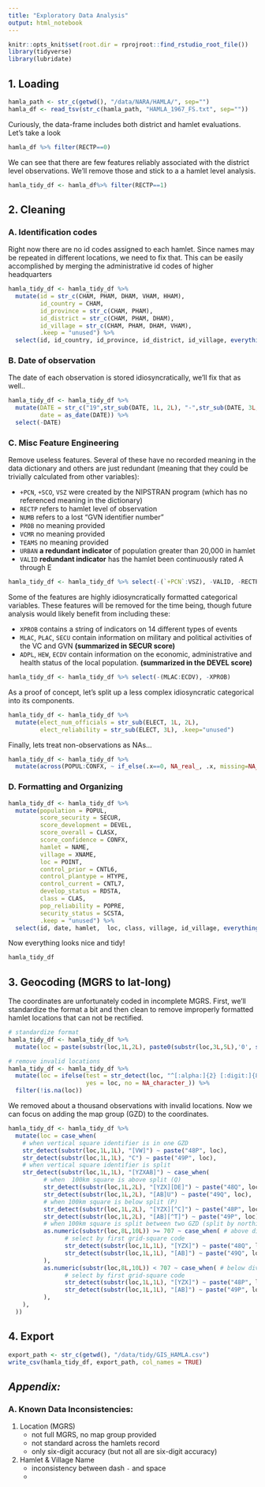 ```yaml
---
title: "Exploratory Data Analysis"
output: html_notebook
---
```


```r
knitr::opts_knit$set(root.dir = rprojroot::find_rstudio_root_file())
library(tidyverse)
library(lubridate)
```

## 1. Loading

```r
hamla_path <- str_c(getwd(), "/data/NARA/HAMLA/", sep="")
hamla_df <- read_tsv(str_c(hamla_path, "HAMLA_1967_FS.txt", sep=""))
```

Curiously, the data-frame includes both district and hamlet evaluations. Let's take a look 

```r
hamla_df %>% filter(RECTP==0)
```

We can see that there are few features reliably associated with the district level observations. We'll remove those and stick to a a hamlet level analysis.

```r
hamla_tidy_df <- hamla_df%>% filter(RECTP==1)
```

## 2. Cleaning

### A. Identification codes

Right now there are no id codes assigned to each hamlet. Since names may be repeated in different locations, we need to fix that. This can be easily accomplished by merging the administrative id codes of higher headquarters

```r
hamla_tidy_df <- hamla_tidy_df %>%
  mutate(id = str_c(CHAM, PHAM, DHAM, VHAM, HHAM),
         id_country = CHAM,
         id_province = str_c(CHAM, PHAM), 
         id_district = str_c(CHAM, PHAM, DHAM),
         id_village = str_c(CHAM, PHAM, DHAM, VHAM),
         .keep = "unused") %>%
  select(id, id_country, id_province, id_district, id_village, everything())
```


### B. Date of observation

The date of each observation is stored idiosyncratically, we'll fix that as well..

```r
hamla_tidy_df <- hamla_tidy_df %>%
  mutate(DATE = str_c("19",str_sub(DATE, 1L, 2L), "-",str_sub(DATE, 3L, 4L), "-01"),
         date = as_date(DATE)) %>%
  select(-DATE)
```

### C. Misc Feature Engineering

Remove useless features. Several of these have no recorded meaning in the data dictionary and others are just redundant (meaning that they could be trivially calculated from other variables):

  - `+PCN`, `+SCO`, `VSZ` were created by the NIPSTRAN program (which has no referenced meaning in the dictionary)
  - `RECTP` refers to hamlet level of observation
  - `NUMB` refers to a lost "GVN identifier number"
  - `PROB` no meaning provided
  - `VCMR` no meaning provided
  - `TEAMS` no meaning provided
  - `URBAN` **a redundant indicator** of population greater than 20,000 in hamlet
  - `VALID` **redundant indicator** has the hamlet been continuously rated A through E

```r
hamla_tidy_df <- hamla_tidy_df %>% select(-(`+PCN`:VSZ), -VALID, -RECTP, -NUMB, -(PROB1:PROB3), -(PROB5:PROB8), -VCMR, -TEAMS)
```

Some of the features are highly idiosyncratically formatted categorical variables. These features will be removed for the time being, though future analysis would likely benefit from including these:

  - `XPROB` contains a string of indicators on 14 different types of events 
  - `MLAC`, `PLAC`, `SECU` contain information on military and political activities of the VC and GVN **(summarized in SECUR score)**
  - `ADPL`, `HEW`, `ECDV` contain information on the economic, administrative and health status of the local population. **(summarized in the DEVEL score)**
  
```r
hamla_tidy_df <- hamla_tidy_df %>% select(-(MLAC:ECDV), -XPROB)
```

As a proof of concept, let's split up a less complex idiosyncratic categorical into its components.

```r
hamla_tidy_df <- hamla_tidy_df %>%
  mutate(elect_num_officials = str_sub(ELECT, 1L, 2L),
         elect_reliability = str_sub(ELECT, 3L), .keep="unused")
```

Finally, lets treat non-observations as NAs...

```r
hamla_tidy_df <- hamla_tidy_df %>% 
  mutate(across(POPUL:CONFX, ~ if_else(.x==0, NA_real_, .x, missing=NA_real_)))
```

### D. Formatting and Organizing

```r
hamla_tidy_df <- hamla_tidy_df %>% 
  mutate(population = POPUL,
         score_security = SECUR,
         score_development = DEVEL,
         score_overall = CLASX,
         score_confidence = CONFX,
         hamlet = NAME, 
         village = XNAME,
         loc = POINT,
         control_prior = CNTL6,
         control_plantype = HTYPE,
         control_current = CNTL7,
         develop_status = RDSTA,
         class = CLAS,
         pop_reliability = POPRE,
         security_status = SCSTA, 
         .keep = "unused") %>%
  select(id, date, hamlet,  loc, class, village, id_village, everything())
```

Now everything looks nice and tidy!

```r
hamla_tidy_df
```

## 3. Geocoding (MGRS to lat-long)

The coordinates are unfortunately coded in incomplete MGRS. First, we'll standardize the format a bit and then clean to remove improperly formatted hamlet locations that can not be rectified.

```r
# standardize format
hamla_tidy_df <- hamla_tidy_df %>% 
  mutate(loc = paste(substr(loc,1L,2L), paste0(substr(loc,3L,5L),'0', substr(loc,6L,8L), '0')))
```


```r
# remove invalid locations
hamla_tidy_df <- hamla_tidy_df %>% 
  mutate(loc = ifelse(test = str_detect(loc, "^[:alpha:]{2} [:digit:]{8}$"),
                      yes = loc, no = NA_character_)) %>%
  filter(!is.na(loc))
```

We removed about a thousand observations with invalid locations. Now we can focus on adding the map group (GZD) to the coordinates.

```r
hamla_tidy_df <- hamla_tidy_df %>% 
  mutate(loc = case_when(
    # when vertical square identifier is in one GZD
    str_detect(substr(loc,1L,1L), "[VW]") ~ paste("48P", loc),
    str_detect(substr(loc,1L,1L), "C") ~ paste("49P", loc),
    # when vertical square identifier is split
    str_detect(substr(loc,1L,1L), "[YZXAB]") ~ case_when(
          # when  100km square is above split (Q)
          str_detect(substr(loc,1L,2L), "[YZX][DE]") ~ paste("48Q", loc),
          str_detect(substr(loc,1L,2L), "[AB]U") ~ paste("49Q", loc),
          # when 100km square is below split (P)
          str_detect(substr(loc,1L,2L), "[YZX][^C]") ~ paste("48P", loc),
          str_detect(substr(loc,1L,2L), "[AB][^T]") ~ paste("49P", loc),
          # when 100km square is split between two GZD (split by northing)
          as.numeric(substr(loc,8L,10L)) >= 707 ~ case_when( # above divider (Q row)
                # select by first grid-square code
                str_detect(substr(loc,1L,1L), "[YZX]") ~ paste("48Q", loc),
                str_detect(substr(loc,1L,1L), "[AB]") ~ paste("49Q", loc),
          ),
          as.numeric(substr(loc,8L,10L)) < 707 ~ case_when( # below divider (P row)
                # select by first grid-square code
                str_detect(substr(loc,1L,1L), "[YZX]") ~ paste("48P", loc),
                str_detect(substr(loc,1L,1L), "[AB]") ~ paste("49P", loc),
          ),
    ),
  ))
```



## 4. Export

```r
export_path <- str_c(getwd(), "/data/tidy/GIS_HAMLA.csv")
write_csv(hamla_tidy_df, export_path, col_names = TRUE)
```

## *Appendix:* 

### A. Known Data Inconsistencies:
 
 1. Location (MGRS)
    * not full MGRS, no map group provided
    * not standard across the hamlets record
    * only six-digit accuracy (but not all are six-digit accuracy)
    
2. Hamlet & Village Name
    * inconsistency between dash `-` and space ` `
    * 
    


